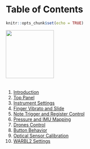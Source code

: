 # Table of Contents

```r
knitr::opts_chunk$set(echo = TRUE)
```

<img src="images/WARBL_Icon.png" style="margin-bottom: 1.5em; width: 150px" />

1. [Introduction](index.html)
2. [Top Panel](top-panel.html)
3. [Instrument Settings](instrument-settings.html)
4. [Finger Vibrato and Slide](finger-vibrato-and-slide.html)
5. [Note Trigger and Register Control](note-trigger-and-register-control.html)
6. [Pressure and IMU Mapping](pressure-and-IMU-mapping.Rmd)
7. [Drones Control](drones-control.Rmd)
8. [Button Behavior](button-behavior.html)
9. [Optical Sensor Calibration](optical-sensor-calibration.html)
1. [WARBL2 Settings](WARBL2-settings.html)
